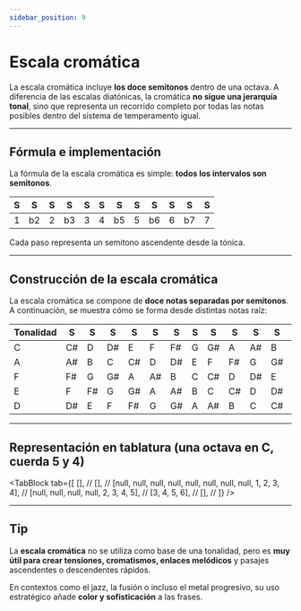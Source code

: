 ```yaml
---
sidebar_position: 9
---
```



# Escala cromática

La escala cromática incluye **los doce semitonos** dentro de una octava. A diferencia de las escalas diatónicas, la cromática **no sigue una jerarquía tonal**, sino que representa un recorrido completo por todas las notas posibles dentro del sistema de temperamento igual.

---

## Fórmula e implementación

La fórmula de la escala cromática es simple: **todos los intervalos son semitonos**.

| S   | S   | S   | S   | S   | S   | S   | S   | S   | S   | S   | S   |
| --- | --- | --- | --- | --- | --- | --- | --- | --- | --- | --- | --- |
| 1   | b2  | 2   | b3  | 3   | 4   | b5  | 5   | b6  | 6   | b7  | 7   |

Cada paso representa un semitono ascendente desde la tónica.

---

## Construcción de la escala cromática

La escala cromática se compone de **doce notas separadas por semitonos**. A continuación, se muestra cómo se forma desde distintas notas raíz:

| Tonalidad | S   | S   | S   | S   | S   | S   | S   | S   | S   | S   | S   | S   |
| --------- | --- | --- | --- | --- | --- | --- | --- | --- | --- | --- | --- | --- |
| C         | C#  | D   | D#  | E   | F   | F#  | G   | G#  | A   | A#  | B   | C   |
| A         | A#  | B   | C   | C#  | D   | D#  | E   | F   | F#  | G   | G#  | A   |
| F         | F#  | G   | G#  | A   | A#  | B   | C   | C#  | D   | D#  | E   | F   |
| E         | F   | F#  | G   | G#  | A   | A#  | B   | C   | C#  | D   | D#  | E   |
| D         | D#  | E   | F   | F#  | G   | G#  | A   | A#  | B   | C   | C#  | D   |

---

## Representación en tablatura (una octava en C, cuerda 5 y 4)

<TabBlock
  tab={[
    [], //
    [], //
    [null, null, null, null, null, null, null, null, 1, 2, 3, 4], //
    [null, null, null, null, 2, 3, 4, 5], //
    [3, 4, 5, 6], //
    [], //
  ]}
/>

---

## Tip

La **escala cromática** no se utiliza como base de una tonalidad, pero es **muy útil para crear tensiones, cromatismos, enlaces melódicos** y pasajes ascendentes o descendentes rápidos.

En contextos como el jazz, la fusión o incluso el metal progresivo, su uso estratégico añade **color y sofisticación** a las frases.
